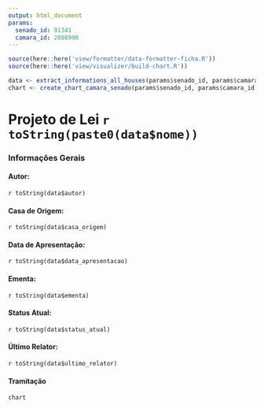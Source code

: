 ```yaml
---
output: html_document
params:
  senado_id: 91341
  camara_id: 2088990
---
```

```r
source(here::here('view/formatter/data-formatter-ficha.R'))
source(here::here('view/visualizer/build-chart.R'))

data <- extract_informations_all_houses(params$senado_id, params$camara_id)
chart <- create_chart_camara_senado(params$senado_id, params$camara_id)
```
# Projeto de Lei `r toString(paste0(data$nome))`

### Informações Gerais

#### Autor:
 `r toString(data$autor)`

#### Casa de Origem:
 `r toString(data$casa_origem)`

#### Data de Apresentação:
 `r toString(data$data_apresentacao)`

#### Ementa:
`r toString(data$ementa)`

#### Status Atual:
`r toString(data$status_atual)`

#### Último Relator:
`r toString(data$ultimo_relator)`

#### Tramitação 
```r
chart
```
